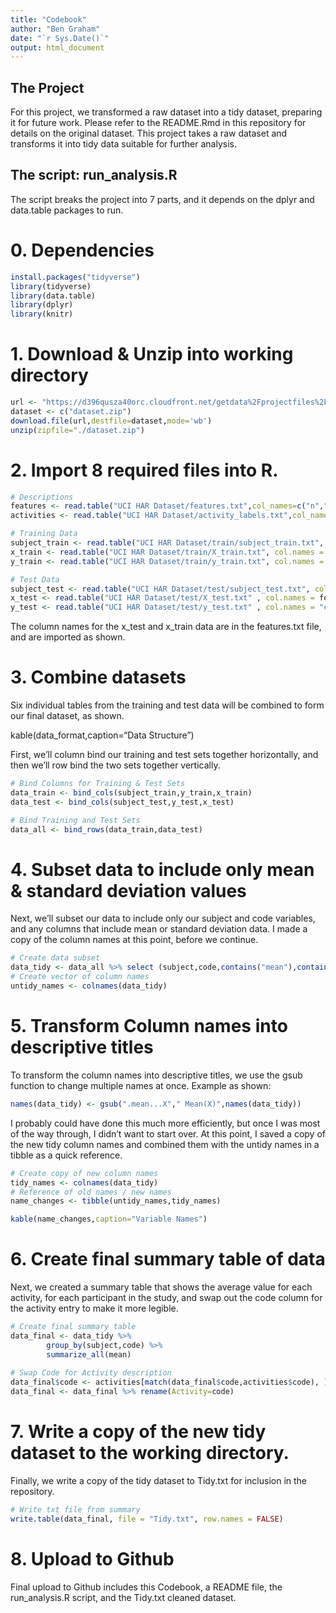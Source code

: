 ```yaml
---
title: "Codebook"
author: "Ben Graham"
date: "`r Sys.Date()`"
output: html_document
---
```


## The Project

For this project, we transformed a raw dataset into a tidy dataset, preparing it
for future work. Please refer to the README.Rmd in this repository for details 
on the original dataset. This project takes a raw dataset and transforms it 
into tidy data suitable for further analysis.

## The script: run_analysis.R

The script breaks the project into 7 parts, and it depends on the dplyr and 
data.table packages to run. 

# 0. Dependencies

```r
install.packages("tidyverse")
library(tidyverse)
library(data.table)
library(dplyr)
library(knitr)
```

# 1. Download & Unzip into working directory

```r
url <- "https://d396qusza40orc.cloudfront.net/getdata%2Fprojectfiles%2FUCI%20HAR%20Dataset.zip"  
dataset <- c("dataset.zip")
download.file(url,destfile=dataset,mode='wb')
unzip(zipfile="./dataset.zip")
```
 
# 2. Import 8 required files into R. 

```r
# Descriptions
features <- read.table("UCI HAR Dataset/features.txt",col_names=c("n","measure"))
activities <- read.table("UCI HAR Dataset/activity_labels.txt",col_names=c("code","activity"))

# Training Data
subject_train <- read.table("UCI HAR Dataset/train/subject_train.txt", col.names = "subject")
x_train <- read.table("UCI HAR Dataset/train/X_train.txt", col.names = features$measure)
y_train <- read.table("UCI HAR Dataset/train/y_train.txt", col.names = "code")

# Test Data
subject_test <- read.table("UCI HAR Dataset/test/subject_test.txt", col.names = "subject")
x_test <- read.table("UCI HAR Dataset/test/X_test.txt" , col.names = features$measure)
y_test <- read.table("UCI HAR Dataset/test/y_test.txt" , col.names = "code")
```

The column names for the x_test and x_train data are in the features.txt file, 
and are imported as shown. 

# 3. Combine datasets

Six individual tables from the training and test data will be combined to form
our final dataset, as shown.

kable(data_format,caption="Data Structure")

First, we'll column bind our training and test sets together horizontally, and  
then we'll row bind the two sets together vertically. 

```r
# Bind Columns for Training & Test Sets
data_train <- bind_cols(subject_train,y_train,x_train)
data_test <- bind_cols(subject_test,y_test,x_test)

# Bind Training and Test Sets
data_all <- bind_rows(data_train,data_test)
```

# 4. Subset data to include only mean & standard deviation values

Next, we'll subset our data to include only our subject and code variables, and
any columns that include mean or standard deviation data. I made a copy of the 
column names at this point, before we continue. 

```r
# Create data subset
data_tidy <- data_all %>% select (subject,code,contains("mean"),contains("std"))
# Create vector of column names
untidy_names <- colnames(data_tidy)
```

# 5. Transform Column names into descriptive titles 

To transform the column names into descriptive titles, we use the gsub function
to change multiple names at once. Example as shown:

```r
names(data_tidy) <- gsub(".mean...X"," Mean(X)",names(data_tidy))
```

I probably could have done this much more efficiently, but once I was most of
the way through, I didn't want to start over. At this point, I saved a copy of 
the new tidy column names and combined them with the untidy names in a tibble
as a quick reference. 

```r
# Create copy of new column names
tidy_names <- colnames(data_tidy)
# Reference of old names / new names
name_changes <- tibble(untidy_names,tidy_names)
```

```r
kable(name_changes,caption="Variable Names")
```


# 6. Create final summary table of data

Next, we created a summary table that shows the average value for each activity,
for each participant in the study, and swap out the code column for the activity 
entry to make it more legible. 

```r
# Create final summary table
data_final <- data_tidy %>%
        group_by(subject,code) %>%
        summarize_all(mean)
        
# Swap Code for Activity description
data_final$code <- activities[match(data_final$code,activities$code), ]$activity
data_final <- data_final %>% rename(Activity=code)
```

# 7. Write a copy of the new tidy dataset to the working directory.

Finally, we write a copy of the tidy dataset to Tidy.txt for inclusion in the 
repository.

```r
# Write txt file from summary
write.table(data_final, file = "Tidy.txt", row.names = FALSE)
```

# 8. Upload to Github

Final upload to Github includes this Codebook, a README file, the run_analysis.R
script, and the Tidy.txt cleaned dataset. 





